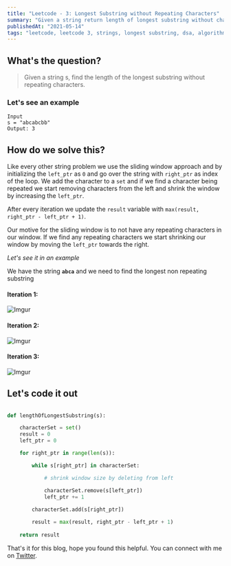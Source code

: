 ```yaml
---
title: "Leetcode - 3: Longest Substring without Repeating Characters"
summary: "Given a string return length of longest substring without character repetition"
publishedAt: "2021-05-14"
tags: "leetcode, leetcode 3, strings, longest substring, dsa, algorithm, coding, interview, python, python3, programming"
---
```


## What's the question?

<blockquote>
  Given a string s, find the length of the longest substring without repeating
  characters.
</blockquote>


### Let's see an example

```dart:example
Input
s = "abcabcbb"
Output: 3
```

## How do we solve this?

Like every other string problem we use the sliding window approach and by initializing the `left_ptr` as `0` and go over the string with `right_ptr` as index of the loop. We add the character to a `set` and if we find a character being repeated we start removing characters from the left and shrink the window by increasing the `left_ptr`.

After every iteration we update the `result` variable with `max(result, right_ptr - left_ptr + 1)`. 

Our motive for the sliding window is to not have any repeating characters in our window. If we find any repeating characters we start shrinking our window by moving the `left_ptr` towards the right.

*Let's see it in an example*

We have the string <b>`abca`</b> and we need to find the longest non repeating substring

#### Iteration 1:

![Imgur](https://i.imgur.com/MFomAy1.png)


#### Iteration 2:

![Imgur](https://i.imgur.com/PZXMeOt.png)


#### Iteration 3:

![Imgur](https://i.imgur.com/0E9Dvl6.png)


## Let's code it out

```dart:length_of_longest_substring.py

def lengthOfLongestSubstring(s):

    characterSet = set()
    result = 0
    left_ptr = 0

    for right_ptr in range(len(s)):

        while s[right_ptr] in characterSet:

            # shrink window size by deleting from left

            characterSet.remove(s[left_ptr])
            left_ptr += 1
        
        characterSet.add(s[right_ptr])

        result = max(result, right_ptr - left_ptr + 1)
    
    return result

```

That's it for this blog, hope you found this helpful. You can connect with me on <a target="_blank" href="https://twitter.com/saglanivatsal">Twitter</a>.


